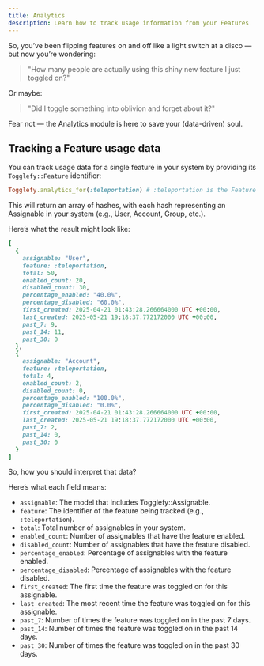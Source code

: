 ```yaml
---
title: Analytics
description: Learn how to track usage information from your Features
---
```


So, you’ve been flipping features on and off like a light switch at a disco — but now you’re wondering:

> "How many people are actually using this shiny new feature I just toggled on?"

Or maybe:

> "Did I toggle something into oblivion and forget about it?"

Fear not — the Analytics module is here to save your (data-driven) soul.

## Tracking a Feature usage data

You can track usage data for a single feature in your system by providing its `Togglefy::Feature` identifier:

```ruby
Togglefy.analytics_for(:teleportation) # :teleportation is the Feature's identifier column
```

This will return an array of hashes, with each hash representing an Assignable in your system (e.g., User, Account, Group, etc.).

Here’s what the result might look like:

```ruby
[
  {
    assignable: "User",
    feature: :teleportation,
    total: 50,
    enabled_count: 20,
    disabled_count: 30,
    percentage_enabled: "40.0%",
    percentage_disabled: "60.0%",
    first_created: 2025-04-21 01:43:28.266664000 UTC +00:00,
    last_created: 2025-05-21 19:18:37.772172000 UTC +00:00,
    past_7: 9,
    past_14: 11,
    past_30: 0
  },
  {
    assignable: "Account",
    feature: :teleportation,
    total: 4,
    enabled_count: 2,
    disabled_count: 0,
    percentage_enabled: "100.0%",
    percentage_disabled: "0.0%",
    first_created: 2025-04-21 01:43:28.266664000 UTC +00:00,
    last_created: 2025-05-21 19:18:37.772172000 UTC +00:00,
    past_7: 2,
    past_14: 0,
    past_30: 0
  }
]
```

So, how you should interpret that data?

Here’s what each field means:

- `assignable`: The model that includes Togglefy::Assignable.
- `feature`: The identifier of the feature being tracked (e.g., `:teleportation`).
- `total`: Total number of assignables in your system.
- `enabled_count`: Number of assignables that have the feature enabled.
- `disabled_count`: Number of assignables that have the feature disabled.
- `percentage_enabled`: Percentage of assignables with the feature enabled.
- `percentage_disabled`: Percentage of assignables with the feature disabled.
- `first_created`: The first time the feature was toggled on for this assignable.
- `last_created`: The most recent time the feature was toggled on for this assignable.
- `past_7`: Number of times the feature was toggled on in the past 7 days.
- `past_14`: Number of times the feature was toggled on in the past 14 days.
- `past_30`: Number of times the feature was toggled on in the past 30 days.

